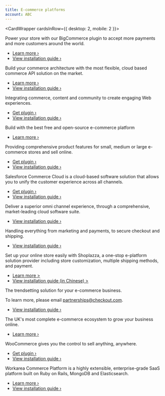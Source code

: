 ```yaml
---
title: E-commerce platforms
account: ABC
---
```


<CardWrapper cardsInRow={{ desktop: 2, mobile: 2 }}>
<ContentPanel variant="eCommerce" imgWidth={200} title="BigCommerce" imgSrc="/docs/Integrate/SDKs/bigcommerce.svg">

Power your store with our BigCommerce plugin to accept more payments and more customers around the world.

* [Learn more ›](https://www.bigcommerce.com/)
* [View installation guide ›](https://support.bigcommerce.com/s/article/Connecting-with-Checkoutcom)

</ContentPanel>
<ContentPanel variant="eCommerce" imgWidth={200} title="Commercetools" imgSrc="/docs/Integrate/SDKs/commercetools.svg">

Build your commerce architecture with the most flexible, cloud based commerce API solution on the market.

* [Learn more ›](https://marketplace.commercetools.com/integration/checkoutcom)
* [View installation guide ›](/integrate/e-commerce-platforms/commercetools)


</ContentPanel>
<ContentPanel variant="eCommerce" imgWidth={200} title="Magento 2" imgSrc="/docs/Integrate/SDKs/magento.svg">

Integrating commerce, content and community to create engaging Web experiences.

* [Get plugin ›](https://github.com/checkout/checkout-magento2-plugin)
* [View installation guide ›](/integrate/e-commerce-platforms/magento-2)

</ContentPanel>
<ContentPanel variant="eCommerce" imgWidth={200} title="OpenCart" imgSrc="/docs/Integrate/SDKs/opencart.svg">

Build with the best free and open-source e-commerce platform

* [Learn more ›](https://www.opencart.com/index.php?route=marketplace/extension/info&extension_id=41648&filter_search=checkout.com&sort=date_added)

</ContentPanel>
<ContentPanel variant="eCommerce" imgWidth={200} title="PrestaShop" imgSrc="/docs/Integrate/SDKs/prestashop-logo.svg">

Providing comprehensive product features for small, medium or large e-commerce stores and sell online.

*   [Get plugin ›](https://github.com/checkout/checkout-prestashop-plugin)
*   [View installation guide ›](/integrate/e-commerce-platforms/presta-shop)

</ContentPanel>
<ContentPanel variant="eCommerce" imgWidth={200} title="Salesforce commerce cloud" imgSrc="/docs/Integrate/SDKs/salesforce-logo.svg">

Salesforce Commerce Cloud is a cloud-based software solution that allows you to unify the customer experience across all channels.

*   [Get plugin ›](https://www.salesforce.com/products/commerce-cloud/partner-marketplace/partners/checkoutcom/)
*   [View installation guide ›](e-commerce-platforms/salesforce-commerce-cloud)

</ContentPanel>
<ContentPanel variant="eCommerce" imgWidth={200} title="SAP Commerce Cloud" imgSrc="/docs/Integrate/SDKs/SAP-commerce-cloud-logo.svg">

Deliver a superior omni channel experience, through a comprehensive, market-leading cloud software suite.

*   [View installation guide ›](e-commerce-platforms/sap-commerce-cloud)

</ContentPanel>
<ContentPanel variant="eCommerce" imgWidth={200} title="Shopify" imgSrc="/docs/Integrate/SDKs/shopify-logo.svg">

Handling everything from marketing and payments, to secure checkout and shipping.

*   [View installation guide ›](e-commerce-platforms/shopify)

</ContentPanel>
<ContentPanel variant="eCommerce" imgWidth={200} title="Shoplazza" imgSrc="/docs/Integrate/SDKs/shoplazza-logo.png">

Set up your online store easily with Shoplazza, a one-stop e-platform solution provider including store customization, multiple shipping methods, and payment. 

*   [Learn more >](https://www.shoplazza.io/)
*   [View installation guide (in Chinese) >](https://helpcenter.shoplazza.com/hc/zh-cn/articles/4403660955673)

</ContentPanel>
<ContentPanel variant="eCommerce" imgWidth={200} title="Shopware" imgSrc="/docs/Integrate/SDKs/shopware-logo.svg">

The trendsetting solution for your e-commerce business.

To learn more, please email [partnerships@checkout.com](mailto:partnerships@checkout.com).

*   [View installation guide ›](e-commerce-platforms/shopware)

</ContentPanel>
<ContentPanel variant="eCommerce" imgWidth={200} title="Visualsoft" imgSrc="/docs/Integrate/SDKs/visualsoft-logo.svg">

The UK's most complete e-commerce ecosystem to grow your business online.

*   [Learn more ›](http://features.visualsoft.co.uk/features/checkoutcom-primary-payment-gateway)

</ContentPanel>
<ContentPanel variant="eCommerce" imgWidth={200} title="WooCommerce" imgSrc="/docs/Integrate/SDKs/woocommerce-logo.svg">

WooCommerce gives you the control to sell anything, anywhere.

*   [Get plugin ›](https://wordpress.org/plugins/checkout-com-unified-payments-api/)
*   [View installation guide ›](e-commerce-platforms/woocommerce)

</ContentPanel>
<ContentPanel variant="eCommerce" imgWidth={200} title="Workarea Commerce Platform" imgSrc="/docs/Integrate/SDKs/workarea-commerce-platform-logo.svg">

Workarea Commerce Platform is a highly extensible, enterprise-grade SaaS platform built on Ruby on Rails, MongoDB and Elasticsearch.

*   [Learn more ›](https://www.workarea.com)
*   [View installation guide ›](https://plugins.workarea.com/plugins/checkoutdotcom)

</ContentPanel>
</CardWrapper>
